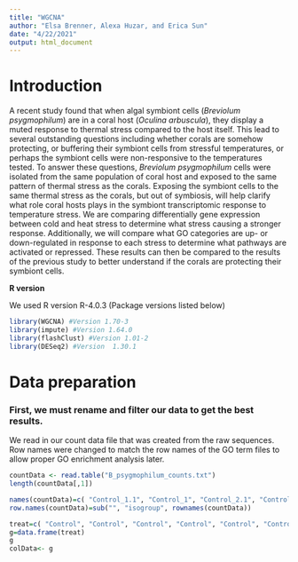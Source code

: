 ```yaml
---
title: "WGCNA"
author: "Elsa Brenner, Alexa Huzar, and Erica Sun"
date: "4/22/2021"
output: html_document
---
```


# Introduction

A recent study found that when algal symbiont cells (*Breviolum psygmophilum*) are in a coral host (*Oculina arbuscula*), they display a muted response to thermal stress compared to the host itself. This lead to several outstanding questions including whether corals are somehow protecting, or buffering their symbiont cells from stressful temperatures, or perhaps the symbiont cells were non-responsive to the temperatures tested. To answer these questions, *Breviolum psygmophilum* cells were isolated from the same population of coral host and exposed to the same pattern of thermal stress as the corals. Exposing the symbiont cells to the same thermal stress as the corals, but out of symbiosis, will help clarify what role coral hosts plays in the symbiont transcriptomic response to temperature stress. We are comparing differentially gene expression between cold and heat stress to determine what stress causing a stronger response. Additionally, we will compare what GO categories are up- or down-regulated in response to each stress to determine what pathways are activated or repressed. These results can then be compared to the results of the previous study to better understand if the corals are protecting their symbiont cells. 

**R version** 

We used R version R-4.0.3 (Package versions listed below)

```r
library(WGCNA) #Version 1.70-3
library(impute) #Version 1.64.0
library(flashClust) #Version 1.01-2
library(DESeq2) #Version  1.30.1
```


# Data preparation
### First, we must rename and filter our data to get the best results.

We read in our count data file that was created from the raw sequences. Row names were changed to match the row names of the GO term files to allow proper GO enrichment analysis later.  
```r
countData <- read.table("B_psygmophilum_counts.txt")
length(countData[,1])

names(countData)=c( "Control_1.1", "Control_1", "Control_2.1", "Control_2", "Control_3.1", "Control_3", "Control_4.1", "Control_4", "Cool_1", "Cool_2", "Cool_3", "Cool_4","Heat_1.1", "Heat_1", "Heat_2.1", "Heat_2", "Heat_3.1", "Heat_3", "Heat_4.1", "Heat_4")
row.names(countData)=sub("", "isogroup", rownames(countData))

treat=c( "Control", "Control", "Control", "Control", "Control", "Control", "Control", "Control", "Cool", "Cool", "Cool", "Cool","Heat", "Heat", "Heat", "Heat", "Heat", "Heat", "Heat", "Heat")
g=data.frame(treat)
g
colData<- g
```



